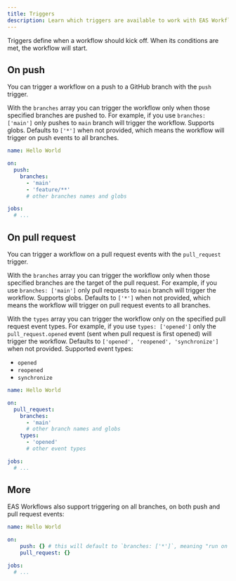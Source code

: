 ```yaml
---
title: Triggers
description: Learn which triggers are available to work with EAS Workflows.
---
```


Triggers define when a workflow should kick off. When its conditions are met, the workflow will start.

## On push

You can trigger a workflow on a push to a GitHub branch with the `push` trigger.

With the `branches` array you can trigger the workflow only when those specified branches are pushed to. For example, if you use `branches: ['main']` only pushes to `main` branch will trigger the workflow. Supports globs. Defaults to `['*']` when not provided, which means the workflow will trigger on push events to all branches.

```yaml .eas/workflows/hello-world.yml
name: Hello World

on:
  push:
    branches:
      - 'main'
      - 'feature/**'
      # other branches names and globs

jobs:
  # ...
```

## On pull request

You can trigger a workflow on a pull request events with the `pull_request` trigger.

With the `branches` array you can trigger the workflow only when those specified branches are the target of the pull request. For example, if you use `branches: ['main']` only pull requests to `main` branch will trigger the workflow. Supports globs. Defaults to `['*']` when not provided, which means the workflow will trigger on pull request events to all branches.

With the `types` array you can trigger the workflow only on the specified pull request event types. For example, if you use `types: ['opened']` only the `pull_request.opened` event (sent when pull request is first opened) will trigger the workflow. Defaults to `['opened', 'reopened', 'synchronize']` when not provided. Supported event types:

- `opened`
- `reopened`
- `synchronize`

```yaml .eas/workflows/hello-world.yml
name: Hello World

on:
  pull_request:
    branches:
      - 'main'
      # other branch names and globs
    types:
      - 'opened'
      # other event types

jobs:
  # ...
```

## More

EAS Workflows also support triggering on all branches, on both push and pull request events:

```yaml .eas/workflows/hello-world.yml
name: Hello World

on:
	push: {} # this will default to `branches: ['*']`, meaning "run on all branches"
	pull_request: {}

jobs:
  # ...
```
